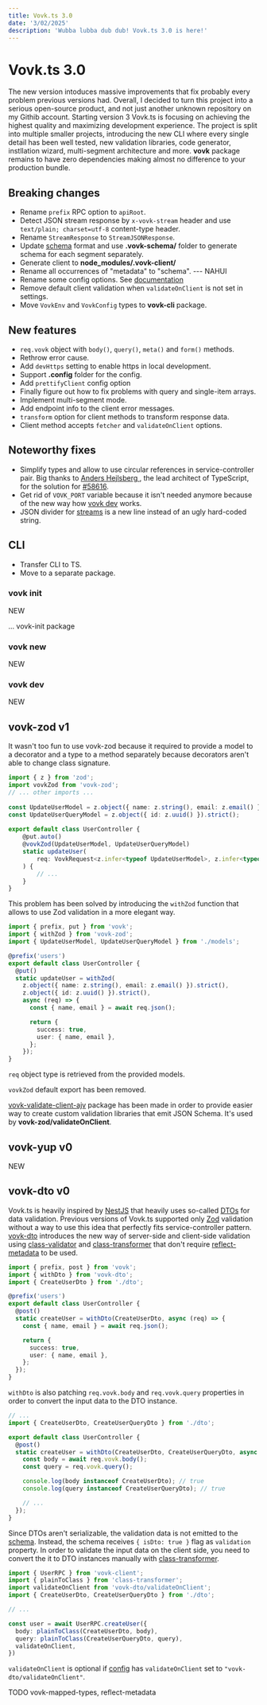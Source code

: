```yaml
---
title: Vovk.ts 3.0
date: '3/02/2025'
description: 'Wubba lubba dub dub! Vovk.ts 3.0 is here!'
---
```


# Vovk.ts 3.0

The new version intoduces massive improvements that fix probably every problem previous versions had. Overall, I decided to turn this project into a serious open-source product, and not just another unknown repository on my Githib account. Starting version 3 Vovk.ts is focusing on achieving the highest quality and maximizing development experience. The project is split into multiple smaller projects, introducing the new CLI where every single detail has been well tested, new validation libraries, code generator, instllation wizard, multi-segment architecture and more. **vovk** package remains to have zero dependencies making almost no difference to your production bundle.

## Breaking changes

- Rename `prefix` RPC option to `apiRoot`.
- Detect JSON stream response by `x-vovk-stream` header and use `text/plain; charset=utf-8` content-type header.
- Rename `StreamResponse` to `StreamJSONResponse`.
- Update [schema](/schema) format and use **.vovk-schema/** folder to generate schema for each segment separately.
- Generate client to **node_modules/.vovk-client/**
- Rename all occurrences of "metadata" to "schema". --- NAHUI
- Rename some config options. See [documentation](/config)
- Remove default client validation when `validateOnClient` is not set in settings.
- Move `VovkEnv` and `VovkConfig` types to **vovk-cli** package.

## New features

- `req.vovk` object with `body()`, `query()`, `meta()` and `form()` methods.
- Rethrow error cause.
- Add `devHttps` setting to enable https in local development.
- Support **.config** folder for the config.
- Add `prettifyClient` config option
- Finally figure out how to fix problems with query and single-item arrays.
- Implement multi-segment mode.
- Add endpoint info to the client error messages.
- `transform` option for client methods to transform response data.
- Client method accepts `fetcher` and `validateOnClient` options.

## Noteworthy fixes

- Simplify types and allow to use circular references in service-controller pair. Big thanks to [Anders Hejlsberg
](https://github.com/ahejlsberg), the lead architect of TypeScript, for the solution for [#58616](https://github.com/microsoft/TypeScript/issues/58616).
- Get rid of `VOVK_PORT` variable because it isn't needed anymore because of the new way how [vovk dev](/cli/vovk-dev) works.
- JSON divider for [streams](/streaming) is a new line instead of an ugly hard-coded string.

## CLI

- Transfer CLI to TS.
- Move to a separate package.

### vovk init 

NEW

... vovk-init package

### vovk new

NEW

### vovk dev

NEW

## vovk-zod v1

It wasn't too fun to use vovk-zod because it required to provide a model to a decorator and a type to a method separately because decorators aren't able to change class signature.

```ts filename="❌ Old syntax"
import { z } from 'zod';
import vovkZod from 'vovk-zod';
// ... other imports ...
 
const UpdateUserModel = z.object({ name: z.string(), email: z.email() }).strict();
const UpdateUserQueryModel = z.object({ id: z.uuid() }).strict();
 
export default class UserController {
    @put.auto()
    @vovkZod(UpdateUserModel, UpdateUserQueryModel)
    static updateUser(
        req: VovkRequest<z.infer<typeof UpdateUserModel>, z.infer<typeof UpdateUserQueryModel>>
    ) {
        // ...
    }
}
```

This problem has been solved by introducing the `withZod` function that allows to use Zod validation in a more elegant way.

```ts filename="✅ New syntax"
import { prefix, put } from 'vovk';
import { withZod } from 'vovk-zod';
import { UpdateUserModel, UpdateUserQueryModel } from './models';

@prefix('users')
export default class UserController {
  @put()
  static updateUser = withZod(
    z.object({ name: z.string(), email: z.email() }).strict(), 
    z.object({ id: z.uuid() }).strict(), 
    async (req) => {
      const { name, email } = await req.json();

      return {
        success: true,
        user: { name, email },
      };
    });
}
```

`req` object type is retrieved from the provided models.

`vovkZod` default export has been removed.

[vovk-validate-client-ajv](https://www.npmjs.com/package/vovk-validate-client-ajv) package has been made in order to provide easier way to create custom validation libraries that emit JSON Schema. It's used by **vovk-zod/validateOnClient**.

## vovk-yup v0

NEW

## vovk-dto v0

Vovk.ts is heavily inspired by [NestJS](https://nestjs.com/) that heavily uses so-called [DTOs](https://docs.nestjs.com/techniques/validation) for data validation. Previous versions of Vovk.ts supported only [Zod](https://zod.dev/) validation without a way to use this idea that perfectly fits service-controller pattern. [vovk-dto](/validation/vovk-dto) introduces the new way of server-side and client-side validation using [class-validator](https://www.npmjs.com/package/class-validator) and [class-transformer](https://www.npmjs.com/package/class-transformer) that don't require [reflect-metadata](https://www.npmjs.com/package/reflect-metadata) to be used. 

```ts
import { prefix, post } from 'vovk';
import { withDto } from 'vovk-dto';
import { CreateUserDto } from './dto';

@prefix('users')
export default class UserController {
  @post()
  static createUser = withDto(CreateUserDto, async (req) => {
    const { name, email } = await req.json();

    return {
      success: true,
      user: { name, email },
    };
  });
}
```

`withDto` is also patching `req.vovk.body` and `req.vovk.query` properties in order to convert the input data to the DTO instance.

```ts
// ...
import { CreateUserDto, CreateUserQueryDto } from './dto';

export default class UserController {
  @post()
  static createUser = withDto(CreateUserDto, CreateUserQueryDto, async (req) => {
    const body = await req.vovk.body();
    const query = req.vovk.query();

    console.log(body instanceof CreateUserDto); // true
    console.log(query instanceof CreateUserQueryDto); // true

    // ...
  });
}
```

Since DTOs aren't serializable, the validation data is not emitted to the [schema](/schema). Instead, the schema receives `{ isDto: true }` flag as `validation` property. In order to validate the input data on the client side, you need to convert the it to DTO instances manually with [class-transformer](https://www.npmjs.com/package/class-transformer). 

```ts
import { UserRPC } from 'vovk-client';
import { plainToClass } from 'class-transformer';
import validateOnClient from 'vovk-dto/validateOnClient';
import { CreateUserDto, CreateUserQueryDto } from './dto';

// ...

const user = await UserRPC.createUser({
  body: plainToClass(CreateUserDto, body),
  query: plainToClass(CreateUserQueryDto, query),
  validateOnClient,
})
```

`validateOnClient` is optional if [config](/config) has `validateOnClient` set to `"vovk-dto/validateOnClient"`.


TODO vovk-mapped-types, reflect-metadata
